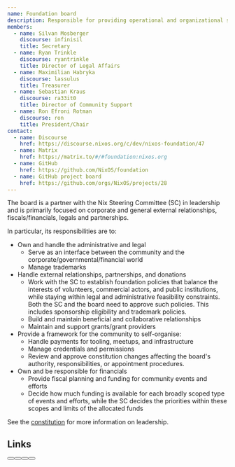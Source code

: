 ```yaml
---
name: Foundation board
description: Responsible for providing operational and organizational support to the NixOS project and community.
members:
  - name: Silvan Mosberger
    discourse: infinisil
    title: Secretary
  - name: Ryan Trinkle
    discourse: ryantrinkle
    title: Director of Legal Affairs
  - name: Maximilian Habryka
    discourse: lassulus
    title: Treasurer
  - name: Sebastian Kraus
    discourse: ra33it0
    title: Director of Community Support
  - name: Ron Efroni Rotman
    discourse: ron
    title: President/Chair
contact:
  - name: Discourse
    href: https://discourse.nixos.org/c/dev/nixos-foundation/47
  - name: Matrix
    href: https://matrix.to/#/#foundation:nixos.org
  - name: GitHub
    href: https://github.com/NixOS/foundation
  - name: GitHub project board
    href: https://github.com/orgs/NixOS/projects/28
---
```


The board is a partner with the Nix Steering Committee (SC) in leadership and is primarily focused on corporate and general external relationships, fiscals/financials, legals and partnerships.

In particular, its responsibilities are to:

- Own and handle the administrative and legal
  - Serve as an interface between the community and the corporate/governmental/financial world
  - Manage trademarks
- Handle external relationships, partnerships, and donations
  - Work with the SC to establish foundation policies that balance the interests of volunteers, commercial actors, and public institutions, while staying within legal and administrative feasibility constraints. Both the SC and the board need to approve such policies. This includes sponsorship eligibility and trademark policies.
  - Build and maintain beneficial and collaborative relationships
  - Maintain and support grants/grant providers
- Provide a framework for the community to self-organise:
  - Handle payments for tooling, meetups, and infrastructure
  - Manage credentials and permissions
  - Review and approve constitution changes affecting the board's authority, responsibilities, or appointment procedures.
- Own and be responsible for financials
  - Provide fiscal planning and funding for community events and efforts
  - Decide how much funding is available for each broadly scoped type of events and efforts, while the SC decides the priorities within these scopes and limits of the allocated funds

See the [constitution](https://github.com/NixOS/org/blob/main/doc/constitution.md) for more information on leadership.

## Links


<div class="flex flex-wrap gap-4">
  <Button
    color="semidarkblue"
    size="sm"
    href="https://discourse.nixos.org/c/dev/nixos-foundation/47"
    label="Discourse"
  />
  <Button
    color="semidarkblue"
    size="sm"
    href="https://matrix.to/#/#foundation:nixos.org"
    label="Matrix"
  />
  <Button
    color="semidarkblue"
    size="sm"
    href="https://github.com/orgs/NixOS/projects/28"
    nonPublic
    label="GitHub Project board"
  />
  <Button
    color="semidarkblue"
    size="sm"
    href="https://github.com/orgs/NixOS/teams/foundation"
    nonPublic
    label="GitHub Team page"
  />
</div>
